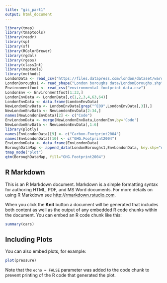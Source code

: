```yaml
---
title: "gis_part1"
output: html_document
---
```



```r
library(tmap)
library(tmaptools)
library(readr)
library(sp)
library(sf)
library(RColorBrewer)
library(rgdal)
library(rgeos)
library(classInt)
library(maptools)
library(methods)
LondonData <- read_csv("https://files.datapress.com/london/dataset/ward-profiles-and-atlas/2015-09-24T14:21:24/ward-profiles-excel-version.csv")
LondonBoroughs1 <- read_shape("London boroughs data/LondonBoroughs.shp", as.sf = TRUE)
Environmentfoot <- read_csv("environmental-footprint-data.csv")
LondonEnv <- Environmentfoot[1:33,]
LondonEnvData <- LondonData[,c(1,2,3,4,63,64)]
LondonEnvData <- data.frame(LondonEnvData)
NewLondonEnvData <- LondonEnvData[grep("^E09",LondonEnvData[,3]),]
NewLondonEnvData <- NewLondonEnvData[2:34,]
names(NewLondonEnvData)[2] <- c("Code")
EnvLondonData <- merge(NewLondonEnvData,LondonEnv,by='Code')
NewLondonEnvData <- NewLondonEnvData[,1:6]
library(plotly)
names(EnvLondonData)[9] <- c("Carbon.Footprint2004")
names(EnvLondonData)[10] <- c("GHG.Footprint2004")
EnvLondonData <- data.frame(EnvLondonData)
BoroughDataMap <- append_data(LondonBoroughs1,EnvLondonData, key.shp="ons_label", key.data = "Code", ignore.duplicates = TRUE)
tmap_mode("plot")
qtm(BoroughDataMap, fill="GHG.Footprint2004")
```


## R Markdown

This is an R Markdown document. Markdown is a simple formatting syntax for authoring HTML, PDF, and MS Word documents. For more details on using R Markdown see <http://rmarkdown.rstudio.com>.

When you click the **Knit** button a document will be generated that includes both content as well as the output of any embedded R code chunks within the document. You can embed an R code chunk like this:

```r
summary(cars)
```

## Including Plots

You can also embed plots, for example:

```r
plot(pressure)
```

Note that the `echo = FALSE` parameter was added to the code chunk to prevent printing of the R code that generated the plot.
